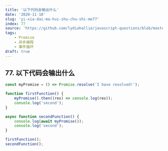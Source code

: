 ```yaml
---
title: '以下代码会输出什么'
date: '2020-11-18'
slug: 'yi-xia-dai-ma-hui-shu-chu-shi-me77'
index: 77
source: 'https://github.com/lydiahallie/javascript-questions/blob/master/zh-CN/README-zh_CN.md#102-%E4%BE%9D%E6%AC%A1%E8%BE%93%E5%87%BA%E4%BB%80%E4%B9%88'
tags:
    - Promise
    - 异步编程
    - 事件循环
draft: true
---
```


## 77. 以下代码会输出什么

```js:index.js
const myPromise = () => Promise.resolve('I have resolved!');

function firstFunction() {
	myPromise().then((res) => console.log(res));
	console.log('second');
}

async function secondFunction() {
	console.log(await myPromise());
	console.log('second');
}

firstFunction();
secondFunction();
```
